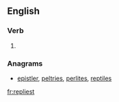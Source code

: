 ==English==

===Verb===
{{head|en}}

# {{context|archaic|lang=en}} {{second-person singular of|reply|lang=en}}

===Anagrams===
* [[epistler#English|epistler]], [[peltries#English|peltries]], [[perlites#English|perlites]], [[reptiles#English|reptiles]]

[[fr:repliest]]